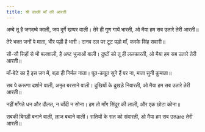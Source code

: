 ```yaml
---
title: श्री काली माँ की आरती
---
```


<AartiBlock>
अम्बे तू है जगदम्बे काली, जय दुर्गे खप्पर वाली।
तेरे ही गुण गायें भारती, ओ मैया हम सब उतारे तेरी आरती॥

तेरे भक्त जनों पे माता, भीर पड़ी है भारी।
दानव दल पर टूट पड़ो माँ, करके सिंह सवारी॥

सौ-सौ सिहों से भी बलशाली, है अष्ट भुजाओं वाली।
दुष्टों को तू ही ललकारती, ओ मैया हम सब उतारे तेरी आरती॥

माँ-बेटे का है इस जग में, बड़ा ही निर्मल नाता।
पूत-कपूत सुने हैं पर ना, माता सुनी कुमाता॥

सब पे करूणा दर्शाने वाली, अमृत बरसाने वाली।
दुखियों के दुखड़े निवारती, ओ मैया हम सब उतारे तेरी आरती॥

नहीं माँगते धन और दौलत, न चाँदी न सोना।
हम तो माँग सिंदूर की लाली, और एक छोटा कोना॥

सबकी बिगड़ी बनाने वाली, लाज बचाने वाली।
सतियों के सत को संवारती, ओ मैया हम सब उतare तेरी आरती॥
</AartiBlock>